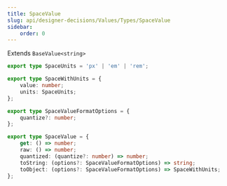 ```yaml
---
title: SpaceValue
slug: api/designer-decisions/Values/Types/SpaceValue
sidebar:
    order: 0
---
```


Extends `BaseValue<string>`

```ts
export type SpaceUnits = 'px' | 'em' | 'rem';

export type SpaceWithUnits = {
    value: number;
    units: SpaceUnits;
};

export type SpaceValueFormatOptions = {
    quantize?: number;
};

export type SpaceValue = {
    get: () => number;
    raw: () => number;
    quantized: (quantize?: number) => number;
    toString: (options?: SpaceValueFormatOptions) => string;
    toObject: (options?: SpaceValueFormatOptions) => SpaceWithUnits;
};
```
